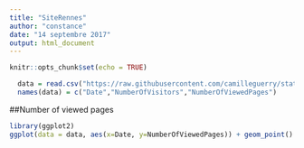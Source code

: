 ```yaml
---
title: "SiteRennes"
author: "constance"
date: "14 septembre 2017"
output: html_document
---
```


```r
knitr::opts_chunk$set(echo = TRUE)
```
<!-- getting datas -->
```r
  data = read.csv("https://raw.githubusercontent.com/camilleguerry/stat-sur-le-site-de-Rennes/master/statistiques-de-frequentation-du-site-rennes-metropole-en-acces-libre.csv",sep=";")
  names(data) = c("Date","NumberOfVisitors","NumberOfViewedPages")
```
##Number of viewed pages
```r
library(ggplot2)
ggplot(data = data, aes(x=Date, y=NumberOfViewedPages)) + geom_point() + ylab("Number of pages view") + ggtitle("Number of pages view (by user) in functions of the date")
```

